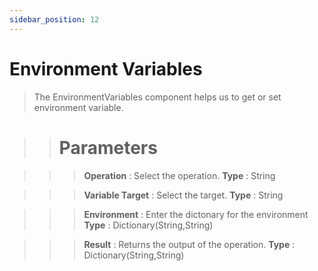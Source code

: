 ```yaml
---
sidebar_position: 12
---
```


# Environment Variables

> The EnvironmentVariables component helps us to get or set environment variable.

>> # Parameters

>>> **Operation** : Select the operation. **Type** : String

>>> **Variable Target** :  Select the target. **Type** : String

>>> **Environment** : Enter the dictonary for the environment **Type** : Dictionary(String,String)

>>> **Result** : Returns the output of the operation. **Type** : Dictionary(String,String)